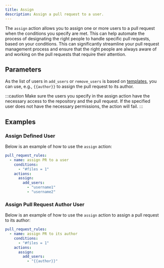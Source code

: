```yaml
---
title: Assign
description: Assign a pull request to a user.
---
```



The `assign` action allows you to assign one or more users to a pull request
when the conditions you specify are met. This can help automate the process of
designating the right people to handle specific pull requests, based on your
conditions. This can significantly streamline your pull request management
process and ensure that the right people are always aware of and working on the
pull requests that require their attention.

## Parameters

<ActionOptionsTable action="assign"  />

As the list of users in `add_users` or `remove_users` is based on
[templates](/configuration/data-types#template), you can use, e.g.,
`{{author}}` to assign the pull request to its author.

:::caution
  Make sure the users you specify in the assign action have the necessary
  access to the repository and the pull request. If the specified user does not
  have the necessary permissions, the action will fail.
:::

## Examples

### Assign Defined User

Below is an example of how to use the `assign` action:

```yaml
pull_request_rules:
  - name: assign PR to a user
    conditions:
      - "#files = 1"
    actions:
      assign:
        add_users:
          - "username1"
          - "username2"
```

### Assign Pull Request Author User

Below is an example of how to use the `assign` action to assign a pull request
to its author:

```yaml
pull_request_rules:
  - name: assign PR to its author
    conditions:
      - "#files = 1"
    actions:
      assign:
        add_users:
          - "{{author}}"
```
